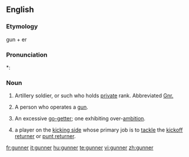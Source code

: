 {{also|Gunner}}
==English==

===Etymology===
{{etyl|enm}} gun + er

===Pronunciation===
*: {{rhymes|ʌnə(r)}}

===Noun===
{{en-noun}}

# {{military}} Artillery soldier, or such who holds [[private]] rank. Abbreviated [[Gnr.]]
# A person who operates a [[gun]].
# {{figuratively}} An excessive [[go-getter]]; one exhibiting over-[[ambition]].
# {{American football}} a player on the [[kicking side]] whose primary job is to [[tackle]] the [[kickoff returner]] or [[punt returner]].

[[fr:gunner]]
[[it:gunner]]
[[hu:gunner]]
[[te:gunner]]
[[vi:gunner]]
[[zh:gunner]]